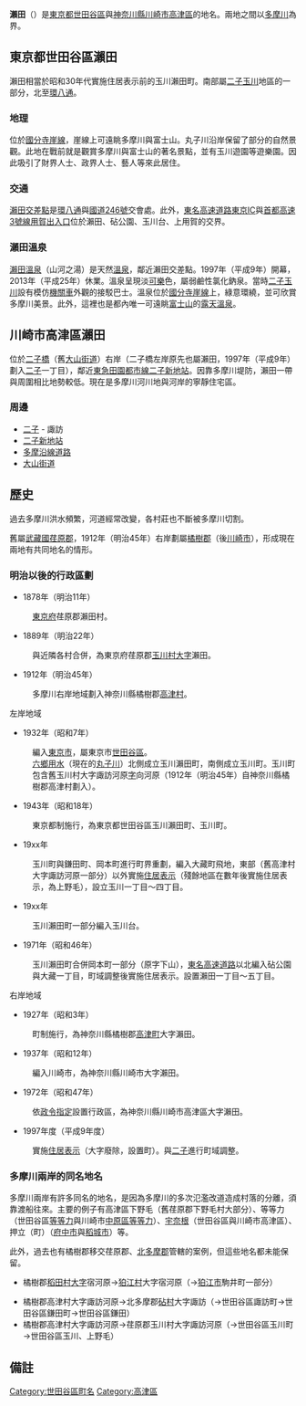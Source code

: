 {{Pathnav|日本|東京都|世田谷區|玉川地域|frame=1}}
{{Pathnav|日本|神奈川縣|川崎市|高津區|frame=1}}
{{Infobox Settlement
|official_name = 瀨田
|native_name =
|settlement_type = [[町|町]]
|image_skyline =
|imagesize =
|image_caption =
|image_flag =
|image_seal =
| image_map =
| map_caption =
| pushpin_map =
|subdivision_type = [[國家|國家]]
|subdivision_name = [[File:Flag_of_Japan.svg|border]] [[日本|日本]]
|subdivision_type1 = [[都道府縣|都道府縣]]
|subdivision_name1 = [[File:Flag_of_Tokyo_Prefecture.svg|25px]] [[東京都|東京都]]
|subdivision_type2 = [[東京都區部|特別區]]
|subdivision_name2 = [[File:Flag_of_Setagaya,_Tokyo.svg|25px]] [[世田谷區|世田谷區]]
|established_title =
|established_date =
|government_type =
|leader_title =
|leader_name =
|area_magnitude =
|area_total_sq_mi =
|area_total_km2 =
|area_land_sq_mi =
|area_land_km2 =
|area_urban_sq_mi =
|area_urban_km2 =
|area_metro_km2 =
|area_metro_sq_mi =
|population_as_of= 2013年（平成25年）9月1日
|population_footnotes = <ref>[http://www.city.setagaya.lg.jp/kurashi/107/157/692/694/1884/d00123410_d/fil/district201309.xls 平成25年（2013年）の世田谷区の町丁別人口と世帯数 - 世田谷区]</ref>
|population_total = 13947
|population_urban =
|population_metro =
|population_density_sq_mi =
|population_density_km2 =
| timezone = [[日本標準時間|JST]]
| utc_offset = +9
|timezone_DST =
|utc_offset_DST =
|latd=|latm=|lats=|latNS=
|longd=|longm=|longs=|longEW=
|elevation_footnotes=
|elevation_m =
|elevation_ft =
|postal_code_type = [[郵遞區號|郵遞區號]]
|postal_code = 158-0095
|area_code =
|website =
|footnotes =
}}

'''瀨田'''（{{jpn|j=瀬田|hg=せた|rm=Seta|f=y}}）是[[東京都|東京都]][[世田谷區|世田谷區]]與[[神奈川縣|神奈川縣]][[川崎市|川崎市]][[高津區|高津區]]的地名。兩地之間以[[多摩川|多摩川]]為界。

== 東京都世田谷區瀨田 ==
瀨田相當於昭和30年代實施住居表示前的玉川瀨田町。南部屬[[二子玉川|二子玉川]]地區的一部分，北至[[東京都道311號環狀八號線|環八通]]。

=== 地理 ===
位於[[國分寺崖線|國分寺崖線]]，崖線上可遠眺多摩川與富士山。丸子川沿岸保留了部分的自然景觀。此地在戰前就是觀賞多摩川與富士山的著名景點，並有玉川遊園等遊樂園。因此吸引了財界人士、政界人士、藝人等來此居住。

=== 交通 ===
[[瀨田交差點|瀨田交差點]]是[[東京都道311號環狀八號線|環八通]]與[[國道246號|國道246號]]交會處。此外，[[東名高速道路|東名高速道路]][[東京IC|東京IC]]與[[首都高速3號澀谷線|首都高速3號線]][[東京IC|用賀出入口]]位於瀨田、砧公園、玉川台、上用賀的交界。

=== 瀨田溫泉 ===
[[瀨田溫泉|瀨田溫泉]]（山河之湯）是天然[[溫泉|溫泉]]，鄰近瀨田交差點。1997年（平成9年）開幕，2013年（平成25年）休業。溫泉呈現淡[[焦糖|可樂]]色，屬弱鹼性氯化鈉泉。當時[[二子玉川|二子玉川]]設有模仿[[機關車|機關車]]外觀的接駁巴士。溫泉位於[[國分寺崖線|國分寺崖線]]上，綠意環繞，並可欣賞多摩川美景。此外，這裡也是都內唯一可遠眺[[富士山|富士山]]的[[露天溫泉|露天溫泉]]。

== 川崎市高津區瀨田 ==
位於[[二子橋|二子橋]]（舊[[大山街道|大山街道]]）右岸（二子橋左岸原先也屬瀨田，1997年（平成9年）劃入[[二子|二子]]一丁目），鄰近[[東急田園都市線|東急田園都市線]][[二子新地站|二子新地站]]。因靠多摩川堤防，瀨田一帶與周圍相比地勢較低。現在是多摩川河川地與河岸的寧靜住宅區。

=== 周邊 ===
* [[二子|二子]] - 諏訪
* [[二子新地站|二子新地站]]
* [[多摩沿線道路|多摩沿線道路]]
* [[大山街道|大山街道]]

== 歷史 ==
過去多摩川洪水頻繁，河道經常改變，各村莊也不斷被多摩川切割。

舊屬[[武藏國|武藏國]][[荏原郡|荏原郡]]，1912年（明治45年）右岸劃屬[[橘樹郡|橘樹郡]]（後[[川崎市|川崎市]]），形成現在兩地有共同地名的情形。

=== 明治以後的行政區劃 ===
* 1878年（明治11年）
: [[東京府|東京府]]荏原郡瀨田村。
* 1889年（明治22年）
: 與近隣各村合併，為東京府荏原郡[[玉川村_(東京府)|玉川村]][[大字|大字]]瀨田。
* 1912年（明治45年）
: 多摩川右岸地域劃入神奈川縣橘樹郡[[高津町_(神奈川縣)|高津村]]。

;左岸地域
* 1932年（昭和7年）
: 編入[[東京市|東京市]]，屬東京市[[世田谷區|世田谷區]]。
: [[六鄉用水|六鄉用水]]（現在的[[丸子川|丸子川]]）北側成立玉川瀨田町，南側成立玉川町。玉川町包含舊玉川村大字諏訪河原[[小字|字]]向河原（1912年（明治45年）自神奈川縣橘樹郡高津村劃入）。

*1943年（昭和18年）
: 東京都制施行，為東京都世田谷區玉川瀨田町、玉川町。

* 19xx年
: 玉川町與鎌田町、岡本町進行町界重劃，編入大藏町飛地，東部（舊高津村大字諏訪河原一部分）以外實施[[住居表示|住居表示]]（殘餘地區在數年後實施住居表示，為上野毛），設立玉川一丁目～四丁目。

* 19xx年
:玉川瀨田町一部分編入玉川台。

* 1971年（昭和46年）
:玉川瀨田町合併岡本町一部分（原字下山），[[東名高速道路|東名高速道路]]以北編入砧公園與大藏一丁目，町域調整後實施住居表示。設置瀨田一丁目～五丁目。

;右岸地域
* 1927年（昭和3年）
: 町制施行，為神奈川縣橘樹郡[[高津町_(神奈川縣)|高津町]]大字瀨田。
* 1937年（昭和12年）
: 編入川崎市，為神奈川縣川崎市大字瀨田。
* 1972年（昭和47年）
: 依[[政令市|政令指定]]設置行政區，為神奈川縣川崎市高津區大字瀨田。
* 1997年度（平成9年度）
: 實施[[住居表示|住居表示]]（大字廢除，設置町）。與[[二子|二子]]進行町域調整。

=== 多摩川兩岸的同名地名 ===
多摩川兩岸有許多同名的地名，是因為多摩川的多次氾濫改道造成村落的分離，須靠渡船往來。主要的例子有高津區下野毛（舊荏原郡下野毛村大部分）、等等力（世田谷區[[等等力_(世田谷區)|等等力]]與川崎市[[中原区_(日本)|中原區]][[等等力_(川崎市)|等等力]]）、[[宇奈根|宇奈根]]（世田谷區與川崎市高津區）、押立（町）（[[府中市_(東京都)|府中市]]與[[稻城市|稻城市]]）等。

此外，過去也有橘樹郡移交荏原郡、[[北多摩郡|北多摩郡]]管轄的案例，但這些地名都未能保留。
* 橘樹郡[[稻田町_(神奈川縣)|稻田村]][[大字|大字]]宿河原→[[狛江市|狛江村]]大字宿河原（→[[狛江市|狛江市]]駒井町一部分）

* 橘樹郡高津村大字諏訪河原→北多摩郡[[砧村|砧村]]大字諏訪（→世田谷區諏訪町→世田谷區鎌田町→世田谷區鎌田）
* 橘樹郡高津村大字諏訪河原→荏原郡玉川村大字諏訪河原（→世田谷區玉川町→世田谷區玉川、上野毛）

== 備註 ==
{{reflist}}

{{世田谷區的町名}}
<!--{{高津區の町・字}}-->

{{DEFAULTSORT:Seta}}
[[Category:世田谷區町名|Category:世田谷區町名]]
[[Category:高津區|Category:高津區]]